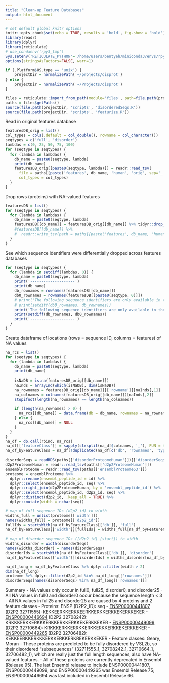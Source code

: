 ```yaml
---
title: "Clean-up Feature Databases"
output: html_document
---
```


```r
# set default global knitr options
knitr::opts_chunk$set(echo = TRUE, results = 'hold', fig.show = 'hold')
library(readr)
library(dplyr)
library(reticulate)
# use_condaenv('rpy3_tmp')
Sys.setenv('RETICULATE_PYTHON'='/home/users/bentyeh/miniconda3/envs/rpy3_tmp/bin/python')
options(stringsAsFactors=FALSE, warn=1)

if (.Platform$OS.type == 'unix') {
    projectDir = normalizePath('~/projects/disprot')
} else {
    projectDir = normalizePath('~/Projects/disprot')
}

files = reticulate::import_from_path(module='files', path=file.path(projectDir, 'scripts'))
paths = files$getPaths()
source(file.path(projectDir, 'scripts', 'disorderedSeqs.R'))
source(file.path(projectDir, 'scripts', 'featurize.R'))
```

Read in original features database

```r
featuresDB_orig = list()
col_types = cols(.default = col_double(), rowname = col_character())
seqtypes = c('full', 'disorder')
lambdas = c(0, 25, 50, 75, 100)
for (seqtype in seqtypes) {
  for (lambda in lambdas) {
    db_name = paste0(seqtype, lambda)
    print(db_name)
    featuresDB_orig[[paste0(seqtype, lambda)]] = readr::read_tsv(
      file = paths[[paste('features', db_name, 'human', 'orig', sep='_')]],
      col_types = col_types)
  }
}
```

Drop rows (proteins) with NA-valued features

```r
featuresDB = list()
for (seqtype in seqtypes) {
  for (lambda in lambdas) {
    db_name = paste0(seqtype, lambda)
    featuresDB[[db_name]] = featuresDB_orig[[db_name]] %>% tidyr::drop_na()
    #featuresDB[[db_name]] %>%
    #  readr::write_tsv(path = paths[[paste('features', db_name, 'human', sep='_')]])
  }
}
```

See which sequence identifiers were differentially dropped across features databases

```r
for (seqtype in seqtypes) {
  for (lambda in setdiff(lambdas, 0)) {
    db_name = paste0(seqtype, lambda)
    print('--------------------')
    print(db_name)
    db_rownames = rownames(featuresDB[[db_name]])
    db0_rownames = rownames(featuresDB[[paste0(seqtype, 0)]])
    # print('The following sequence identifiers are only available in the length-independent database:')
    # print(setdiff(db0_rownames, db_rownames))
    print('The following sequence identifiers are only available in the length-dependent database:')
    print(setdiff(db_rownames, db0_rownames))
    print('--------------------')
  }
}
```

Create dataframe of locations (rows = sequence ID, columns = features) of NA values

```r
na_rcs = list()
for (seqtype in seqtypes) {
  for (lambda in lambdas) {
    db_name = paste0(seqtype, lambda)
    print(db_name)
    
    isNaDB = is.na(featuresDB_orig[[db_name]])
    naInds = arrayInd(which(isNaDB), dim(isNaDB))
    na_rownames = featuresDB_orig[[db_name]][['rowname']][naInds[,1]]
    na_colnames = colnames(featuresDB_orig[[db_name]])[naInds[,2]]
    stopifnot(length(na_rownames) == length(na_colnames))
    
    if (length(na_rownames) > 0) {
      na_rcs[[db_name]] = data.frame(db = db_name, rownames = na_rownames, colnames = na_colnames)
    } else {
      na_rcs[[db_name]] = NULL
    }
  }
}
na_df = do.call(rbind, na_rcs)
na_df[['featureClass']] = sapply(strsplit(na_df$colnames, '_'), FUN = function(x) x[1])
na_df_byFeatureClass = na_df[!duplicated(na_df[c('db', 'rownames', 'type')]),]
```

```r
disorderSeqs = readRDS(paths[['disorderProteomeHuman']])[['disorderSeqs']]
d2p2ProteomeHuman = readr::read_tsv(paths[['d2p2ProteomeHuman']])
ensemblProteome = readr::read_tsv(paths[['ensemblProteome63']])
proteome = ensemblProteome %>%
  dplyr::rename(ensembl_peptide_id = id) %>%
  dplyr::select(ensembl_peptide_id, seq) %>%
  dplyr::right_join(d2p2ProteomeHuman, by = 'ensembl_peptide_id') %>%
  dplyr::select(ensembl_peptide_id, d2p2_id, seq) %>%
  dplyr::distinct(d2p2_id, .keep_all = TRUE) %>%
  dplyr::mutate(width = nchar(seq))

# map of full sequence IDs (d2p2_id) to width
widths_full = unlist(proteome[['width']])
names(widths_full) = proteome[['d2p2_id']]
fullIds = startsWith(na_df_byFeatureClass[['db']], 'full')
na_df_byFeatureClass[['width']][fullIds] = widths_full[na_df_byFeatureClass[['rownames']][fullIds]]

# map of disorder sequence IDs ([d2p2_id]_[start]) to width
widths_disorder = width(disorderSeqs)
names(widths_disorder) = names(disorderSeqs)
disorderIds = startsWith(na_df_byFeatureClass[['db']], 'disorder')
na_df_byFeatureClass[['width']][disorderIds] = widths_disorder[na_df_byFeatureClass[['rownames']][disorderIds]]

na_df_long = na_df_byFeatureClass %>% dplyr::filter(width > 2)
dim(na_df_long)
proteome %>% dplyr::filter(d2p2_id %in% na_df_long[['rownames']])
disorderSeqs[names(disorderSeqs) %in% na_df_long[['rownames']]]
```

Summary
- NA values only occur in full0, full25, disorder0, and disorder25
  - All NA values in full0 and disorder0 occur because the sequence length < 3
  - All NA values in full25 and disorder25 are caused by 4 proteins and 2 feature classes
    - Proteins: ENSP (D2P2_ID): seq
      - [ENSP00000441807](https://www.ensembl.org/Homo_sapiens/Transcript/Idhistory/Protein?t=ENSP00000441807) (D2P2 32711555): KEKKEERKKERKKEERKKERKKERKKEKERKKEKER
      - [ENSP00000446694](https://www.ensembl.org/Homo_sapiens/Transcript/Idhistory/Protein?t=ENSP00000446694) (D2P2 32708242): KRKKKERKKERKKKERKKERKKERKKEKERKKEKER
      - [ENSP00000449099](https://www.ensembl.org/Homo_sapiens/Transcript/Idhistory/Protein?t=ENSP00000449099) (D2P2 32710664): KRKKKERKKERRKKERKKERKKERKKEKERKKEKER
      - [ENSP00000449265](https://www.ensembl.org/Homo_sapiens/Transcript/Idhistory/Protein?t=ENSP00000449265) (D2P2 32706482): KEKKEERKKERKKKERKKERKKERKREKERKKEKER
    - Feature classes: Geary, Moran
    - These proteins are predicted to be fully disordered by VSL2b, so their disordered "subsequences" (32711555_1, 32708242_1, 32710664_1, 32706482_1), which are really just the full length sequences, also have NA-valued features.
    - All of these proteins are currently deprecated in Ensembl (Release 95). The last Ensembl release to include ENSP00000441807, ENSP00000449099, and ENSP00000449265 was Ensembl Release 75; ENSP00000446694 was last included in Ensembl Release 66.